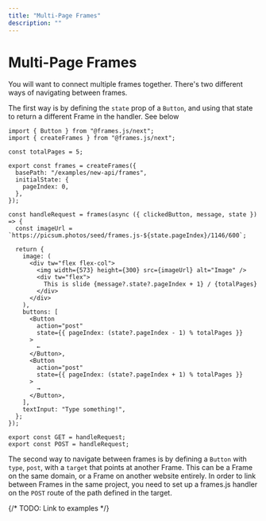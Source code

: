 ```yaml
---
title: "Multi-Page Frames"
description: ""
---
```


# Multi-Page Frames

You will want to connect multiple frames together. 
There's two different ways of navigating between frames.

The first way is by defining the `state` prop of a `Button`, and using that state to return a different Frame in the handler. See below

```tsx
import { Button } from "@frames.js/next";
import { createFrames } from "@frames.js/next";

const totalPages = 5;

export const frames = createFrames({
  basePath: "/examples/new-api/frames",
  initialState: {
    pageIndex: 0,
  },
});

const handleRequest = frames(async ({ clickedButton, message, state }) => {
  const imageUrl = `https://picsum.photos/seed/frames.js-${state.pageIndex}/1146/600`;

  return {
    image: (
      <div tw="flex flex-col">
        <img width={573} height={300} src={imageUrl} alt="Image" />
        <div tw="flex">
          This is slide {message?.state?.pageIndex + 1} / {totalPages}
        </div>
      </div>
    ),
    buttons: [
      <Button
        action="post"
        state={{ pageIndex: (state?.pageIndex - 1) % totalPages }}
      >
        ←
      </Button>,
      <Button
        action="post"
        state={{ pageIndex: (state?.pageIndex + 1) % totalPages }}
      >
        →
      </Button>,
    ],
    textInput: "Type something!",
  };
});

export const GET = handleRequest;
export const POST = handleRequest;
```

The second way to navigate between frames is by defining a `Button` with `type`, `post`, with a `target` that points at another Frame.
This can be a Frame on the same domain, or a Frame on another website entirely. In order to link between Frames in the same project, you need to set up a frames.js handler on the `POST` route of the path defined in the target.

{/* 
TODO: Link to examples
 */}